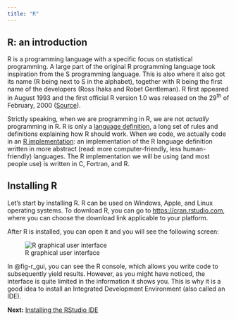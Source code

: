 ```yaml
---
title: "R"
---
```


## R: an introduction

R is a programming language with a specific focus on statistical programming. A large part of the original R programming language took inspiration from the S programming language. This is also where it also got its name (R being next to S in the alphabet), together with R being the first name of the developers (Ross Ihaka and Robet Gentleman). R first appeared in August 1993 and the first official R version 1.0 was released on the 29^th^ of February, 2000 ([Source](https://en.wikipedia.org/wiki/R_(programming_language))). 

:::{.callout-note appearance="simple"}
Strictly speaking, when we are programming in R, we are not _actually_ programming in R. R is only a [language definition](https://cran.r-project.org/doc/manuals/r-release/R-lang.html), a long set of rules and definitions explaining how R should work. When we code, we actually code in an [R implementation](https://en.wikipedia.org/wiki/R_(programming_language)#Implementations): an implementation of the R language definition written in more abstract (read: more computer-friendly, less human-friendly) languages. The R implementation we will be using (and most people use) is written in C, Fortran, and R.
:::

## Installing R

Let's start by installing R. R can be used on Windows, Apple, and Linux operating systems. To download R, you can go to <https://cran.rstudio.com>, where you can choose the download link applicable to your platform.

After R is installed, you can open it and you will see the following screen:

![R graphical user interface](images/rgui.png){#fig-r_gui fig-alt="R graphical user interface" fig-align="center"}

In @fig-r_gui, you can see the R console, which allows you write code to subsequently yield results. However, as you might have noticed, the interface is quite limited in the information it shows you. This is why it is a good idea to install an Integrated Development Environment (also called an IDE).

**Next:** [Installing the RStudio IDE](rstudio.qmd)
